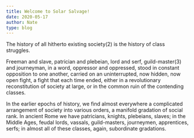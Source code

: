 ```yaml
---
title: Welcome to Solar Salvage!
date: 2020-05-17
author: Nate
type: blog
---
```


The history of all hitherto existing society(2) is the history of class struggles.

Freeman and slave, patrician and plebeian, lord and serf, guild-master(3) and journeyman, in a word, oppressor and oppressed, stood in constant opposition to one another, carried on an uninterrupted, now hidden, now open fight, a fight that each time ended, either in a revolutionary reconstitution of society at large, or in the common ruin of the contending classes.

In the earlier epochs of history, we find almost everywhere a complicated arrangement of society into various orders, a manifold gradation of social rank. In ancient Rome we have patricians, knights, plebeians, slaves; in the Middle Ages, feudal lords, vassals, guild-masters, journeymen, apprentices, serfs; in almost all of these classes, again, subordinate gradations.
